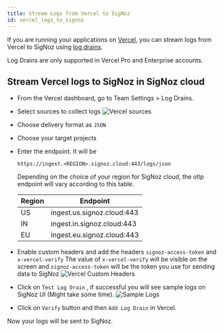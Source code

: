 ```yaml
---
title: Stream Logs from Vercel to SigNoz
id: vercel_logs_to_signoz
---
```


If you are running your applications on [Vercel](https://vercel.com/), you can stream logs from Vercel to SigNoz using [log drains](https://vercel.com/docs/observability/log-drains-overview/log-drains#configure-a-log-drain).

Log Drains are only supported in Vercel Pro and Enterprise accounts.

## Stream Vercel logs to SigNoz in SigNoz cloud
* From the Vercel dashboard, go to Team Settings > Log Drains.
* Select sources to collect logs
  ![Vercel sources](../../static/img/logs/vercel/sources.webp)
* Choose delivery format as `JSON`
* Choose your target projects
* Enter the endpoint.
    It will be 
    ```
    https://ingest.<REGION>.signoz.cloud:443/logs/json
    ```

  Depending on the choice of your region for SigNoz cloud, the otlp endpoint will vary according to this table.

  | Region | Endpoint                   |
  | ------ | -------------------------- |
  | US     | ingest.us.signoz.cloud:443 |
  | IN     | ingest.in.signoz.cloud:443 |
  | EU     | ingest.eu.signoz.cloud:443 |

* Enable custom headers and add the headers `signoz-access-token` and `x-vercel-verify`
  The value of `x-vercel-verify` will be visible on the screen and `signoz-access-token` will be the token you use for sending data to SigNoz
  ![Vercel Custom Headers](../../static/img/logs/vercel/headers.webp)

* Click on `Test Log Drain` , if successful you will see sample logs on SigNoz UI (Might take some time).
  ![Sample Logs](../../static/img/logs/vercel/sample-logs.webp)

* Click on `Verify` button and then `Add Log Drain` in Vercel.

Now your logs will be sent to SigNoz.
